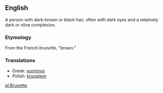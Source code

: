 ==English==
A person with dark-brown or black hair, often with dark eyes and a relatively dark or olive complexion.
===Etymology===
From the French ''brunette'', "brown."
===Translations===
*Greek: [[καστανά]]
*Polish: [[brunetem]]
[[pl:Brunette]]